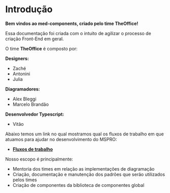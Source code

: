 
<Meta title="General/Introdução" />

# Introdução

**Bem vindos ao med-components, criado pelo time TheOffice!**

Essa documentação foi criada com o intuito de agilizar o processo de criação Front-End em geral.

O time **TheOffice** é composto por:

**Designers:**
- Zaché
- Antonini
- Julia

**Diagramadores:**
- Alex Bleggi
- Marcelo Brandão

**Desenvolvedor Typescript:**
- Vitão

Abaixo temos um link no qual mostramos qual os fluxos de trabalho em que atuamos para ajudar no desenvolvimento do MSPRO:

- **[Fluxos de trabalho](https://miro.com/app/board/o9J_lVcAbrs=/)**

Nosso escopo é principalmente:
- Mentoria dos times em relação as implementações de diagramação
- Criação, documentação e manutenção dos padrões que serão utilizados pelos times
- Criação de componentes da biblioteca de componentes global
